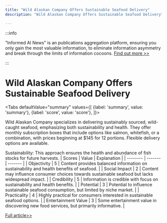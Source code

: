 ```yaml
---
title: "Wild Alaskan Company Offers Sustainable Seafood Delivery"
description: "Wild Alaskan Company Offers Sustainable Seafood Delivery"

---
```



:::info

"Informed AI News" is an publications aggregation platform, ensuring you only gain the most valuable information, to eliminate information asymmetry and break through the limits of information cocoons.  [Find out more >>](/)

:::

# Wild Alaskan Company Offers Sustainable Seafood Delivery


<Tabs
	defaultValue="summary"
	values={[
	{label: 'summary', value: 'summary'},
	{label: 'score', value: 'score'},
]}>
<TabItem value="summary">


Wild Alaskan Company specializes in delivering sustainably sourced, wild-caught seafood, emphasizing both sustainability and health. They offer monthly subscription boxes that include options like salmon, whitefish, or a combination, with prices beginning at $145 for 12 portions. Flexible delivery options are available.

Sustainability: This approach ensures the health and abundance of fish stocks for future harvests.
</TabItem>
<TabItem value="score">
	| Scores     | Value   | Explanation |
	| -------- | ------- | ------- |
	| Objectivity  | 5    | Content provides balanced information on sustainability and health benefits of seafood.    |
	| Social Impact | 2     | Content may influence consumer choices towards sustainable seafood but lacks widespread impact.    |
	| Credibility    | 5    | Information is credible with focus on sustainability and health benefits.    |
	| Potential    | 3    | Potential to influence sustainable seafood consumption, but limited by niche market.    |
	| Practicality    | 4    | Highly practical for consumers interested in sustainable seafood options.    |
	| Entertainment Value    | 3    | Some entertainment value in discovering new food services, but primarily informative.    |
</TabItem>
</Tabs>

[Full article>>](https://www.cnet.com/health/nutrition/best-seafood-delivery/#ftag=CAD590a51e)
